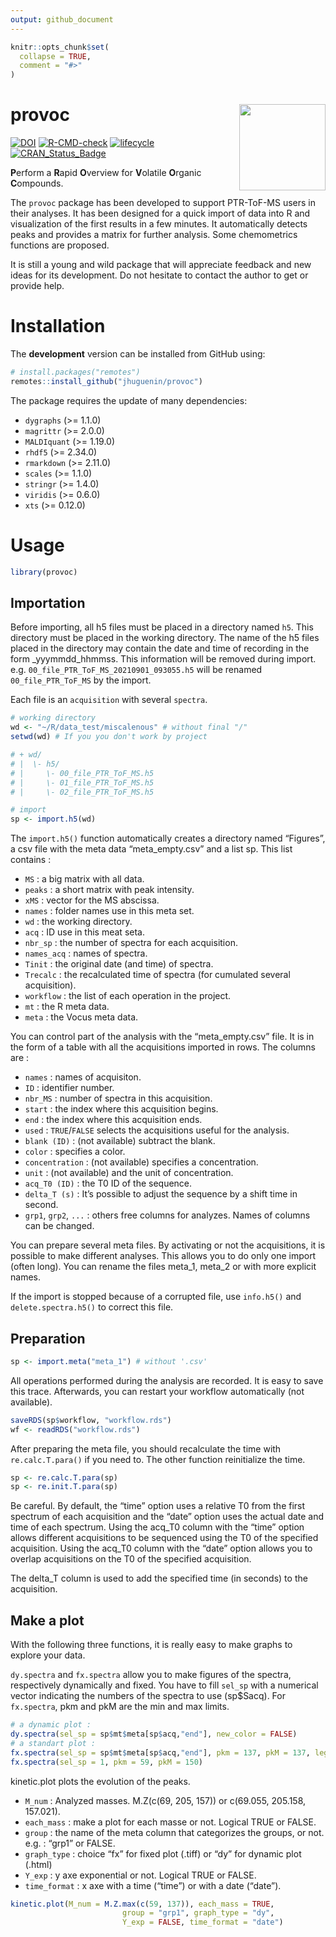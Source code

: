 ```yaml
---
output: github_document
---
```


<!-- README.md is generated from README.Rmd. Please edit that file -->

```r
knitr::opts_chunk$set(
  collapse = TRUE,
  comment = "#>"
)
```

# provoc <a href='https://github.com/JHuguenin/provoc'><img src='inst/img/imgfile.png' align="right" height="138" /></a>

<!-- badges: start -->
[![DOI](https://zenodo.org/badge/425788381.svg)](https://zenodo.org/badge/latestdoi/425788381)
[![R-CMD-check](https://github.com/JHuguenin/provoc/workflows/R-CMD-check/badge.svg)](https://github.com/JHuguenin/provoc/actions)
[![lifecycle](https://img.shields.io/badge/lifecycle-experimental-orange.svg)](https://www.tidyverse.org/lifecycle/#experimental)
[![CRAN_Status_Badge](http://www.r-pkg.org/badges/version/provoc)](https://cran.r-project.org/package=provoc)
<!-- [![Coverage status](https://codecov.io/gh/mitchelloharawild/icons/branch/master/graph/badge.svg)](https://codecov.io/gh/mitchelloharawild/icon?branch=master) -->

<!-- badges: end -->

**P**erform a **R**apid **O**verview for **V**olatile **O**rganic **C**ompounds.  

The `provoc` package has been developed to support PTR-ToF-MS users in their analyses. It has been designed for a quick import of data into R and visualization of the first results in a few minutes. It automatically detects peaks and provides a matrix for further analysis. Some chemometrics functions are proposed.  

It is still a young and wild package that will appreciate feedback and new ideas for its development. Do not hesitate to contact the author to get or provide help.

# Installation

The **development** version can be installed from GitHub using:

```r
# install.packages("remotes")
remotes::install_github("jhuguenin/provoc")
```

The package requires the update of many dependencies:    

* `dygraphs` (>= 1.1.0)  
* `magrittr` (>= 2.0.0)  
* `MALDIquant` (>= 1.19.0)  
* `rhdf5` (>= 2.34.0)  
* `rmarkdown` (>= 2.11.0)  
* `scales` (>= 1.1.0)  
* `stringr` (>= 1.4.0) 
* `viridis` (>= 0.6.0)  
* `xts` (>= 0.12.0)  

# Usage

```r
library(provoc)
```

## Importation

Before importing, all h5 files must be placed in a directory named `h5`. This directory must be placed in the working directory. The name of the h5 files placed in the directory may contain the date and time of recording in the form _yyymmdd_hhmmss. This information will be removed during import. e.g. `00_file_PTR_ToF_MS_20210901_093055.h5` will be renamed `00_file_PTR_ToF_MS` by the import.   

Each file is an `acquisition` with several `spectra`. 

```r
# working directory
wd <- "~/R/data_test/miscalenous" # without final "/"
setwd(wd) # If you you don't work by project

# + wd/
# |  \- h5/
# |     \- 00_file_PTR_ToF_MS.h5
# |     \- 01_file_PTR_ToF_MS.h5
# |     \- 02_file_PTR_ToF_MS.h5

# import
sp <- import.h5(wd)
```

The `import.h5()` function automatically creates a directory named "Figures", a csv file with the meta data "meta_empty.csv" and a list sp. This list contains :  

* `MS` : a big matrix with all data.    
* `peaks` : a short matrix with peak intensity.    
* `xMS` : vector for the MS abscissa.    
* `names`  : folder names use in this meta set.  
* `wd`  : the working directory.  
* `acq` : ID use in this meat seta.
* `nbr_sp` : the number of spectra for each acquisition.      
* `names_acq` : names of spectra.   
* `Tinit`  :  the original date (and time) of spectra.  
* `Trecalc` : the recalculated time of spectra (for cumulated several acquisition).  
* `workflow` : the list of each operation in the project.   
* `mt` : the R meta data.  
* `meta` : the Vocus meta data.  

You can control part of the analysis with the "meta_empty.csv" file. It is in the form of a table with all the acquisitions imported in rows. The columns are :  

* `names` : names of acquisiton.
* `ID` : identifier number.
* `nbr_MS` : number of spectra in this acquisition.
* `start` : the index where this acquisition begins.
* `end` : the index where this acquisition ends.
* `used` : `TRUE`/`FALSE` selects the acquisitions useful for the analysis.
* `blank (ID)` : (not available) subtract the blank.
* `color` : specifies a color. 
* `concentration` : (not available) specifies a concentration.
* `unit` : (not available) and the unit of concentration.
* `acq_T0 (ID)` : the T0 ID of the sequence.
* `delta_T (s)` : It's possible to adjust the sequence by a shift time in second.
* `grp1`, `grp2`, `...` : others free columns for analyzes. Names of columns can be changed.

You can prepare several meta files. By activating or not the acquisitions, it is possible to make different analyses. This allows you to do only one import (often long). You can rename the files meta_1, meta_2 or with more explicit names. 

If the import is stopped because of a corrupted file, use `info.h5()` and
`delete.spectra.h5()` to correct this file.

## Preparation

```r
sp <- import.meta("meta_1") # without '.csv'
```

All operations performed during the analysis are recorded. It is easy to save this trace. Afterwards, you can restart your workflow automatically (not available).

```r
saveRDS(sp$workflow, "workflow.rds")
wf <- readRDS("workflow.rds")
```

After preparing the meta file, you should recalculate the time with `re.calc.T.para()` if you need to. The other function reinitialize the time. 

```r
sp <- re.calc.T.para(sp)
sp <- re.init.T.para(sp)
```

Be careful. By default, the "time" option uses a relative T0 from the first spectrum of each acquisition and the "date" option uses the actual date and time of each spectrum. Using the acq_T0 column with the "time" option allows different acquisitions to be sequenced using the T0 of the specified acquisition. Using the acq_T0 column with the "date" option allows you to overlap acquisitions on the T0 of the specified acquisition.

The delta_T column is used to add the specified time (in seconds) to the acquisition.

## Make a plot
With the following three functions, it is really easy to make graphs to explore your data.

`dy.spectra` and `fx.spectra` allow you to make figures of the spectra, respectively dynamically and fixed. You have to fill `sel_sp` with a numerical vector indicating the numbers of the spectra to use (sp$Sacq). For `fx.spectra`, pkm and pkM are the min and max limits.

```r
# a dynamic plot :
dy.spectra(sel_sp = sp$mt$meta[sp$acq,"end"], new_color = FALSE)
# a standart plot :
fx.spectra(sel_sp = sp$mt$meta[sp$acq,"end"], pkm = 137, pkM = 137, leg = "l")
fx.spectra(sel_sp = 1, pkm = 59, pkM = 150)
```

kinetic.plot plots the evolution of the peaks.   

* `M_num` :  Analyzed masses. M.Z(c(69, 205, 157)) or c(69.055, 205.158, 157.021).  
* `each_mass` :  make a plot for each masse or not. Logical TRUE or FALSE.  
* `group` :  the name of the meta column that categorizes the groups, or not. e.g. : "grp1" or FALSE.  
* `graph_type` :  choice "fx" for fixed plot (.tiff) or "dy" for dynamic plot (.html)  
* `Y_exp` :  y axe exponential or not. Logical TRUE or FALSE.  
* `time_format` :  x axe with a time ("time") or with a date ("date").  

```r
kinetic.plot(M_num = M.Z.max(c(59, 137)), each_mass = TRUE,
                         group = "grp1", graph_type = "dy",
                         Y_exp = FALSE, time_format = "date")
```



